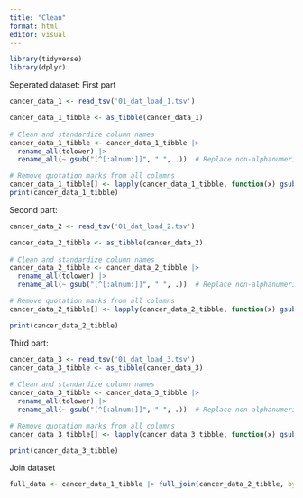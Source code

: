 ```yaml
---
title: "Clean"
format: html
editor: visual
---
```


```r
library(tidyverse)
library(dplyr)
```


Seperated dataset: First part 
```r
cancer_data_1 <- read_tsv('01_dat_load_1.tsv')

cancer_data_1_tibble <- as_tibble(cancer_data_1)
  
# Clean and standardize column names 
cancer_data_1_tibble <- cancer_data_1_tibble |>
  rename_all(tolower) |>
  rename_all(~ gsub("[^[:alnum:]]", " ", .))  # Replace non-alphanumeric characters with underscores

# Remove quotation marks from all columns
cancer_data_1_tibble[] <- lapply(cancer_data_1_tibble, function(x) gsub('"', '', x))
print(cancer_data_1_tibble)

```

Second part:
```r
cancer_data_2 <- read_tsv('01_dat_load_2.tsv')

cancer_data_2_tibble <- as_tibble(cancer_data_2)
  
# Clean and standardize column names 
cancer_data_2_tibble <- cancer_data_2_tibble |>
  rename_all(tolower) |>
  rename_all(~ gsub("[^[:alnum:]]", " ", .))  # Replace non-alphanumeric characters with underscores

# Remove quotation marks from all columns
cancer_data_2_tibble[] <- lapply(cancer_data_2_tibble, function(x) gsub('"', '', x))

print(cancer_data_2_tibble)

```


Third part:
```r

cancer_data_3 <- read_tsv('01_dat_load_3.tsv')
cancer_data_3_tibble <- as_tibble(cancer_data_3)
  
# Clean and standardize column names 
cancer_data_3_tibble <- cancer_data_3_tibble |>
  rename_all(tolower) |>
  rename_all(~ gsub("[^[:alnum:]]", " ", .))  # Replace non-alphanumeric characters with underscores

# Remove quotation marks from all columns
cancer_data_3_tibble[] <- lapply(cancer_data_3_tibble, function(x) gsub('"', '', x))

print(cancer_data_3_tibble)
```

Join dataset

```r

full_data <- cancer_data_1_tibble |> full_join(cancer_data_2_tibble, by = 'id ') |> full_join(cancer_data_3_tibble, by = 'id ') |> write_tsv(file = "02_dat_clean.tsv")

```



